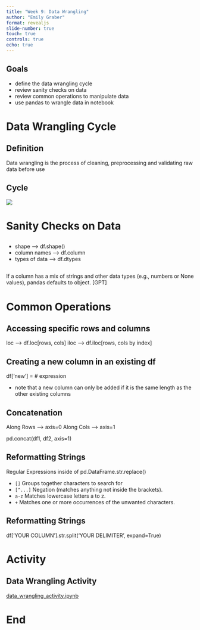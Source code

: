 ```yaml
---
title: "Week 9: Data Wrangling"
author: "Emily Graber"
format: revealjs
slide-number: true
touch: true
controls: true
echo: true
---
```


## Goals

- define the data wrangling cycle
- review sanity checks on data
- review common operations to manipulate data
- use pandas to wrangle data in notebook


# Data Wrangling Cycle

## Definition

Data wrangling is the process of cleaning, preprocessing and validating raw data before use

## Cycle

![](https://cdn.prod.website-files.com/6064b31ff49a2d31e0493af1/66f3caad055f0798273a7f4f_664deb56e0bafd02151740eb_T-Qh9BoT4c2Drnwsm3A6EU9lVejrOecvUm8zz7w3ax-XZUh9qJ2DNYv9m-ScnOOlzL6X9D3CUjJXakkys61p9-C15trG5jWTjdF8RJ5OMr3lgMHwfmCjU6cURlh51UC_ge8sqcFgxMXVEity0499RL0.png)

# Sanity Checks on Data

##

- shape --> df.shape()
- column names --> df.column
- types of data --> df.dtypes

## 

If a column has a mix of strings and other data types (e.g., numbers or None values), pandas defaults to object. [GPT]

# Common Operations

## Accessing specific rows and columns

loc --> df.loc[rows, cols]
iloc --> df.iloc[rows, cols by index]

## Creating a new column in an existing df

df['new'] = # expression

- note that a new column can only be added if it is the same length as the other existing columns

## Concatenation

Along Rows --> axis=0
Along Cols --> axis=1

pd.concat(df1, df2, axis=1)


## Reformatting Strings 

Regular Expressions inside of pd.DataFrame.str.replace()

- `[]` Groups together characters to search for
- `[^...]` Negation (matches anything not inside the brackets).
- `a-z` Matches lowercase letters a to z.
- `+` Matches one or more occurrences of the unwanted characters.

## Reformatting Strings

df['YOUR COLUMN'].str.split('YOUR DELIMITER', expand=True)

# Activity

## Data Wrangling Activity

[data_wrangling_activity.ipynb](/code/data_wrangling_activity.ipynb)

# End